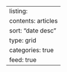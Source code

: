 ---
listing:
  contents: articles
  sort: "date desc"
  type: grid
  categories: true
  feed: true
---